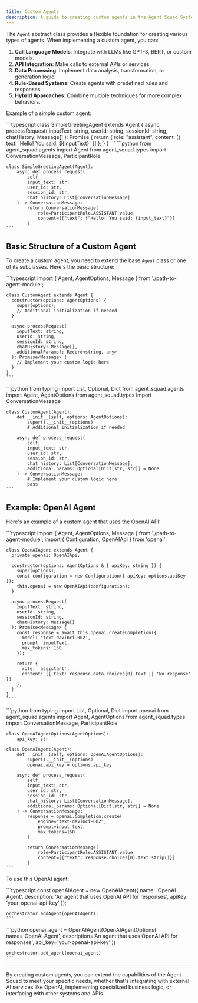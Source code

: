 ```yaml
---
title: Custom Agents
description: A guide to creating custom agents in the Agent Squad System, including an OpenAI agent example
---
```


The `Agent` abstract class provides a flexible foundation for creating various types of agents. When implementing a custom agent, you can:

1. **Call Language Models**: Integrate with LLMs like GPT-3, BERT, or custom models.
2. **API Integration**: Make calls to external APIs or services.
3. **Data Processing**: Implement data analysis, transformation, or generation logic.
4. **Rule-Based Systems**: Create agents with predefined rules and responses.
5. **Hybrid Approaches**: Combine multiple techniques for more complex behaviors.

Example of a simple custom agent:


<Tabs syncKey="runtime">
  <TabItem label="TypeScript" icon="seti:typescript" color="blue">
    ```typescript
    class SimpleGreetingAgent extends Agent {
      async processRequest(
        inputText: string,
        userId: string,
        sessionId: string,
        chatHistory: Message[]
      ): Promise<Message> {
        return {
          role: "assistant",
          content: [{ text: `Hello! You said: ${inputText}` }]
        };
      }
    }
    ```
  </TabItem>
  <TabItem label="Python" icon="seti:python">
    ```python
    from agent_squad.agents import Agent
    from agent_squad.types import ConversationMessage, ParticipantRole

    class SimpleGreetingAgent(Agent):
        async def process_request(
            self,
            input_text: str,
            user_id: str,
            session_id: str,
            chat_history: List[ConversationMessage]
        ) -> ConversationMessage:
            return ConversationMessage(
                role=ParticipantRole.ASSISTANT.value,
                content=[{"text": f"Hello! You said: {input_text}"}]
            )
    ```
  </TabItem>
</Tabs>

## Basic Structure of a Custom Agent

To create a custom agent, you need to extend the base `Agent` class or one of its subclasses. Here's the basic structure:

<Tabs syncKey="runtime">
  <TabItem label="TypeScript" icon="seti:typescript" color="blue">
    ```typescript
    import { Agent, AgentOptions, Message } from './path-to-agent-module';

    class CustomAgent extends Agent {
      constructor(options: AgentOptions) {
        super(options);
        // Additional initialization if needed
      }

      async processRequest(
        inputText: string,
        userId: string,
        sessionId: string,
        chatHistory: Message[],
        additionalParams?: Record<string, any>
      ): Promise<Message> {
        // Implement your custom logic here
      }
    }
    ```
  </TabItem>
  <TabItem label="Python" icon="seti:python">
    ```python
    from typing import List, Optional, Dict
    from agent_squad.agents import Agent, AgentOptions
    from agent_squad.types import ConversationMessage

    class CustomAgent(Agent):
        def __init__(self, options: AgentOptions):
            super().__init__(options)
            # Additional initialization if needed

        async def process_request(
            self,
            input_text: str,
            user_id: str,
            session_id: str,
            chat_history: List[ConversationMessage],
            additional_params: Optional[Dict[str, str]] = None
        ) -> ConversationMessage:
            # Implement your custom logic here
            pass
    ```
  </TabItem>
</Tabs>

## Example: OpenAI Agent

Here's an example of a custom agent that uses the OpenAI API:

<Tabs syncKey="runtime">
  <TabItem label="TypeScript" icon="seti:typescript" color="blue">
    ```typescript
    import { Agent, AgentOptions, Message } from './path-to-agent-module';
    import { Configuration, OpenAIApi } from 'openai';

    class OpenAIAgent extends Agent {
      private openai: OpenAIApi;

      constructor(options: AgentOptions & { apiKey: string }) {
        super(options);
        const configuration = new Configuration({ apiKey: options.apiKey });
        this.openai = new OpenAIApi(configuration);
      }

      async processRequest(
        inputText: string,
        userId: string,
        sessionId: string,
        chatHistory: Message[]
      ): Promise<Message> {
        const response = await this.openai.createCompletion({
          model: 'text-davinci-002',
          prompt: inputText,
          max_tokens: 150
        });

        return {
          role: 'assistant',
          content: [{ text: response.data.choices[0].text || 'No response' }]
        };
      }
    }
    ```
  </TabItem>
  <TabItem label="Python" icon="seti:python">
    ```python
    from typing import List, Optional, Dict
    import openai
    from agent_squad.agents import Agent, AgentOptions
    from agent_squad.types import ConversationMessage, ParticipantRole

    class OpenAIAgentOptions(AgentOptions):
        api_key: str

    class OpenAIAgent(Agent):
        def __init__(self, options: OpenAIAgentOptions):
            super().__init__(options)
            openai.api_key = options.api_key

        async def process_request(
            self,
            input_text: str,
            user_id: str,
            session_id: str,
            chat_history: List[ConversationMessage],
            additional_params: Optional[Dict[str, str]] = None
        ) -> ConversationMessage:
            response = openai.Completion.create(
                engine="text-davinci-002",
                prompt=input_text,
                max_tokens=150
            )

            return ConversationMessage(
                role=ParticipantRole.ASSISTANT.value,
                content=[{"text": response.choices[0].text.strip()}]
            )
    ```
  </TabItem>
</Tabs>

To use this OpenAI agent:

<Tabs syncKey="runtime">
  <TabItem label="TypeScript" icon="seti:typescript" color="blue">
    ```typescript
    const openAIAgent = new OpenAIAgent({
      name: 'OpenAI Agent',
      description: 'An agent that uses OpenAI API for responses',
      apiKey: 'your-openai-api-key'
    });

    orchestrator.addAgent(openAIAgent);
    ```
  </TabItem>
  <TabItem label="Python" icon="seti:python">
    ```python
    openai_agent = OpenAIAgent(OpenAIAgentOptions(
        name='OpenAI Agent',
        description='An agent that uses OpenAI API for responses',
        api_key='your-openai-api-key'
    ))

    orchestrator.add_agent(openai_agent)
    ```
  </TabItem>
</Tabs>

---

By creating custom agents, you can extend the capabilities of the Agent Squad to meet your specific needs, whether that's integrating with external AI services like OpenAI, implementing specialized business logic, or interfacing with other systems and APIs.